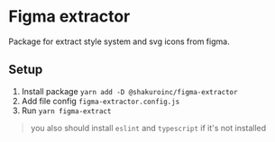 # Figma extractor

Package for extract style system and svg icons from figma.

## Setup

1. Install package `yarn add -D @shakuroinc/figma-extractor`
2. Add file config `figma-extractor.config.js`
3. Run `yarn figma-extract`

> you also should install `eslint` and `typescript` if it's not installed
